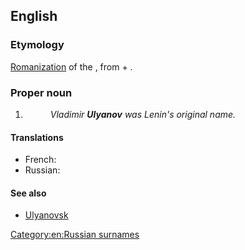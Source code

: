 ==English==

===Etymology===
[[romanization|Romanization]] of the {{etyl|ru|en}} {{term|Ульянов|lang=ru}}, from {{term|Ульян||[[Julian]]|lang=ru}} + {{term|-ов||genitive possessive ending|tr=-ov|lang=ru}}.

===Proper noun===
{{en-proper noun}}

# {{non-gloss definition|A [[transliteration]] of a Russian surname.}}
#: ''Vladimir '''Ulyanov''' was Lenin's original name.''

====Translations====
{{trans-top|surname}}
* French: {{t-|fr|Oulianov|m}}
* Russian: {{t+|ru|Ульянов|m|tr=Ul'jánov}}
{{trans-mid}}
{{trans-bottom}}

====See also====
* [[Ulyanovsk]]

[[Category:en:Russian surnames]]